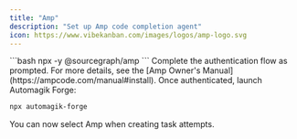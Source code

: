 ```yaml
---
title: "Amp"
description: "Set up Amp code completion agent"
icon: https://www.vibekanban.com/images/logos/amp-logo.svg
---
```


<Steps>
<Step title="Run Amp">
  ```bash
  npx -y @sourcegraph/amp
  ```
</Step>

<Step title="Follow the login instructions">
  Complete the authentication flow as prompted. For more details, see the [Amp Owner's Manual](https://ampcode.com/manual#install).
</Step>

<Step title="Start Automagik Forge">
  Once authenticated, launch Automagik Forge:

  ```bash
  npx automagik-forge
  ```

  You can now select Amp when creating task attempts.
</Step>
</Steps>
